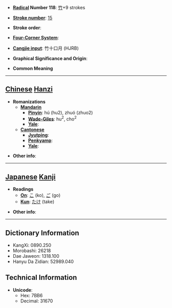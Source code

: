 * '''[[Wiktionary:Chinese radical index| Radical]] Number 118''': [[Wiktionary:Chinese radical index 竹|竹]]+9 strokes

* '''[[Wiktionary:Chinese total strokes index|Stroke number]]''': [[Wiktionary:Chinese total strokes index 15|15]]

* '''Stroke order''': 

* '''[[Wiktionary:Chinese four corner index|Four-Corner System]]''': 

* '''[[Wiktionary:Chinese Cangjie index|Cangjie input]]''': 竹十口月 (HJRB)

* '''Graphical Significance and Origin''': 

* '''Common Meaning'''

----

== [[Chinese]] [[Hanzi]] ==

* '''Romanizations'''
** '''[[Mandarin]]'''
*** '''[[Pinyin]]''': hú (hu2), zhuó (zhuo2)
*** '''[[Wade-Giles]]''': hu<sup>2</sup>, cho<sup>2</sup>
*** '''[[Yale]]''': 
** '''[[Cantonese]]'''
*** '''[[Jyutping]]''':
*** '''[[Penkyamp]]''': 
*** '''[[Yale]]''': 

* '''Other info''': 

----

== [[Japanese]] [[Kanji]] ==

* '''Readings'''
** '''[[On]]''': [[こ]] (ko), [[ご]] (go)
** '''[[Kun]]''': [[たけ]] (take)

* '''Other info''':  

----

== Dictionary Information ==

* KangXi: 0890.250
* Morobashi: 26218
* Dae Jaweon: 1318.100
* Hanyu Da Zidian: 52989.040

== Technical Information ==

* '''Unicode''':
** Hex: 7BB6
** Decimal: 31670